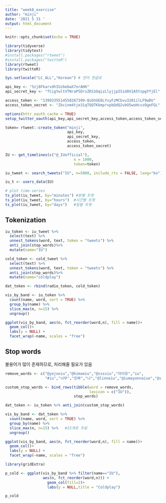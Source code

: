 ---
title: "week8_exercise"
author: "minji"
date: '2021 5 31 '
output: html_document
---

```{r setup, include=FALSE}
knitr::opts_chunk$set(echo = TRUE)
```

```{r}
library(tidyverse)
library(tidytext)
#install.packages("rtweet")
#install.packages("twitteR")
library(rtweet)
library(twitteR)

Sys.setlocale("LC_ALL","Korean") # 언어 한글로
```

```{r cars}
api_key <- "5zj8FkarvdhIUzbebwX7orAH6"
api_secret_key <- "fCigYwltVTNraP5DrsZKS1OqizLlyjjpISid0V1A5YzpgYYjEl"

access_token <- "1399335514558267399-QsbhGE0LYvyFzMCbvu3201ilLF9wDU"
access_token_secret <- "Zbcinm4tje31qTQQTKkmprvpbQdQ2vbO5woHcvzOgeFGL"

options(httr_oauth_cache = TRUE)
setup_twitter_oauth(api_key,api_secret_key,access_token,access_token_secret)
```

```{r}
token= rtweet::create_token("minji",
                            api_key,
                            api_secret_key,
                            access_token,
                            access_token_secret)

IU <- get_timelines(c("@_IUofficial"),
                               n = 1000,
                               token=token)
```

```{r}
iu_tweet <- search_tweets("IU", n=5000, include_rts = FALSE, lang="ko")
```


```{r}
iu_t <- users_data(IU)

# plot time-series
ts_plot(iu_tweet, by="minutes") #분별 트윗
ts_plot(iu_tweet, by="hours")  #시간별 트윗
ts_plot(iu_tweet, by="days")   #일별 트윗
```

## Tokenization

```{r}
iu_token <- iu_tweet %>%
  select(text) %>%
  unnest_tokens(word, text, token = "tweets") %>%
  anti_join(stop_words)%>%
  mutate(name="IU")

cold_token <- cold_tweet %>%
  select(text) %>%
  unnest_tokens(word, text, token = "tweets") %>%
  anti_join(stop_words)%>%
  mutate(name="coldplay")

dat_token <- rbind(radio_token, cold_token)
```

```{r}
vis_by_band <- iu_token %>%
  count(name, word, sort = TRUE) %>%
  group_by(name) %>%
  slice_max(n, n=15) %>%
  ungroup()

ggplot(vis_by_band, aes(n, fct_reorder(word,n), fill = name))+
  geom_col()+
  labs(y = NULL) +
  facet_wrap(~name, scales = "free")
```

## Stop words

불용어가 많이 존재하므로, 처리해줄 필요가 있음

```{r}
remove_words <- c("@yejooiu","@himaeiu","@ssssiu","아이유","iu",
                  "#iu","너무","진짜","나","@linneiu","@iumayonnaise","@silveriu04","@monglangiu","내","안","더","아","다","잘","거","l","왜")

custom_stop_words <- bind_rows(tibble(word = remove_words,  
                                      lexicon = c("IU")), 
                               stop_words)

dat_token <- iu_token %>% anti_join(custom_stop_words)
```


```{r}
vis_by_band <- dat_token %>%
  count(name, word, sort = TRUE) %>%
  group_by(name) %>%
  slice_max(n, n=15) %>%   #15개로 추림
  ungroup()

ggplot(vis_by_band, aes(n, fct_reorder(word,n), fill = name))+
  geom_col()+
  labs(y = NULL) +
  facet_wrap(~name, scales = "free")
```

```{r}
library(gridExtra)

p_cold <- ggplot(vis_by_band %>% filter(name=="IU"), 
                 aes(n, fct_reorder(word,n))) + 
                   geom_col(fill=2)+
                   labs(y = NULL,title = "Coldplay")

p_cold 
```

